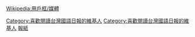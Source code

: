 {{Userbox
  |id=國語日報
  |id-c=Lightyellow
  |id-fc=Red
  |id-s=
  |info=這個用戶喜歡閱讀[[台灣]]的'''[[國語日報]]'''。
  |info-c=#FFFFFF
  |info-s=10
  |border-c=#0000FF
  |border-s=1
}} <includeonly>[[Category:喜歡閱讀台灣國語日報的維基人]]</includeonly><noinclude>{{Clear}}
[[Category:喜歡閱讀台灣國語日報的維基人]]
[[Wikipedia:用戶框/媒體]]
[[Category:媒體用戶框模板|報紙]]
</noinclude>